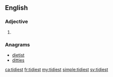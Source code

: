 ==English==

===Adjective===
{{head|en}}

# {{en-superlative of|tidy}}

===Anagrams===
* [[dietist#English|dietist]]
* [[ditties#English|ditties]]

[[ca:tidiest]]
[[fr:tidiest]]
[[my:tidiest]]
[[simple:tidiest]]
[[sv:tidiest]]